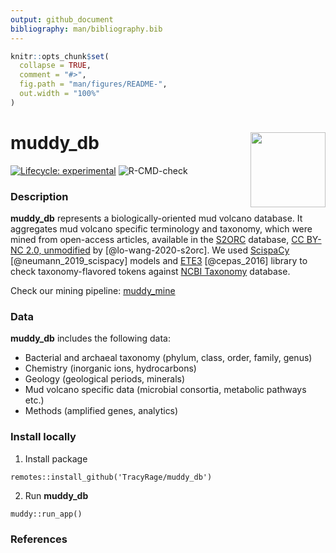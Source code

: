 ```yaml
---
output: github_document
bibliography: man/bibliography.bib 
---
```


<!-- README.md is generated from README.Rmd. Please edit that file -->

```r
knitr::opts_chunk$set(
  collapse = TRUE,
  comment = "#>",
  fig.path = "man/figures/README-",
  out.width = "100%"
)
```

# muddy_db <img src="man/figures/README-hex.png" align="right" alt="" width="120" />
<!-- badges: start -->
[![Lifecycle: experimental](https://img.shields.io/badge/lifecycle-experimental-orange.svg)](https://www.tidyverse.org/lifecycle/#experimental)
![R-CMD-check](https://github.com/TracyRage/muddy_db/workflows/R-CMD-check/badge.svg)
<!-- badges: end -->

### Description

**muddy_db** represents a biologically-oriented mud volcano database. 
It aggregates mud volcano specific terminology and taxonomy, which were mined 
from open-access articles, available in the [S2ORC](https://github.com/allenai/s2orc/)
database, [CC BY-NC 2.0, unmodified](https://creativecommons.org/licenses/by-nc/2.0/) by [@lo-wang-2020-s2orc]. We used [ScispaCy](https://github.com/allenai/scispacy)
[@neumann_2019_scispacy] models and [ETE3](https://github.com/etetoolkit/ete) [@cepas_2016]
library to check taxonomy-flavored tokens against [NCBI Taxonomy](ftp://ftp.ncbi.nlm.nih.gov/pub/taxonomy/) database.  

Check our mining pipeline: [muddy_mine](https://github.com/TracyRage/muddy_mine)

### Data

**muddy_db** includes the following data:

* Bacterial and archaeal taxonomy (phylum, class, order, family, genus)
* Chemistry (inorganic ions, hydrocarbons)
* Geology (geological periods, minerals)
* Mud volcano specific data (microbial consortia, metabolic pathways etc.)
* Methods (amplified genes, analytics)

### Install locally

1. Install package

`remotes::install_github('TracyRage/muddy_db')`

2. Run **muddy_db**

`muddy::run_app()`

### References